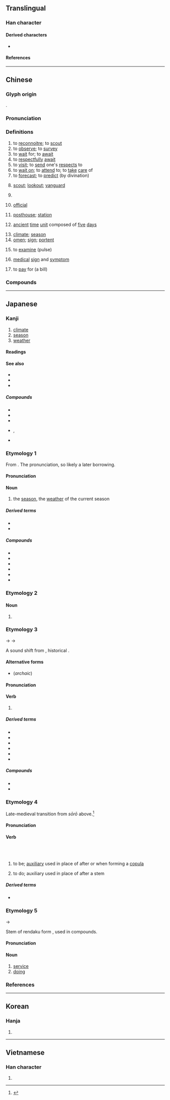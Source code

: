 {{also|侯}}
{{character info/new}}
==Translingual==
{{stroke order|stroke=9}}

===Han character===
{{Han char|rn=9|rad=人|as=08|sn=10|four=27234|canj=OLNK|ids=⿲亻丨⿱ユ矢}}

====Derived characters====
* {{l|mul|[[𤠣]], [[𥱌]], [[𦃺]], [[𩌖]], [[𩺟]], [[𬑟]], [[𬫺]]}}

====References====
{{Han ref|kx=0108.040|dkj=00775|dj=0229.150|hdz=10178.050|uh=5019}}

----

==Chinese==
{{zh-forms|alt=𠋫,𠊱}}

===Glyph origin===
{{Han etym}}
{{Han compound|人|alt1=亻|矦|ls=psc|c1=s|c2=p}}.

===Pronunciation===
{{zh-pron
|m=hòu
|c=hau6
|h=pfs=heu
|md=hâiu
|mn=qz:hiō/tw,xm,zz:hō͘/hāu
|mn_note=hiō/hō͘ - literary; hāu - vernacular
|mn-t=hao7
|w=3hheu
|mc=y
|oc=y
|cat=v,n
}}

===Definitions===
{{zh-hanzi}}

# to [[reconnoitre]]; to [[scout]]
# to [[observe]]; to [[survey]]
# to [[wait]] for; to [[await]]
# to [[respectfully]] [[await]]
# to [[visit]]; to [[send]] one's [[respect]]s to
# to [[wait on]]; to [[attend]] to; to [[take]] [[care]] of
# to [[forecast]]; to [[predict]] (by divination)
# {{lb|zh|historical}} [[scout]]; [[lookout]]; [[vanguard]]
# {{lb|zh|historical}} {{zh-alt-form|堠|[[fortress]]}}
# {{lb|zh|historical}} [[official]]
# {{lb|zh|historical}} [[posthouse]]; [[station]]
# {{lb|zh|historical}} [[ancient]] [[time]] [[unit]] composed of [[five]] [[day]]s
# [[climate]]; [[season]]
# [[omen]]; [[sign]]; [[portent]]
# {{lb|zh|TCM}} to [[examine]] (pulse)
# {{lb|zh|TCM}} [[medical]] [[sign]] and [[symptom]]
# {{lb|zh|dialectal}} to [[pay]] for (a bill)

===Compounds===
{{zh-der|季候|候光|候選人|候蟲|久候|兆候|候教|候選|候溫|候機室|候場|候鳥|候賬|候用|候問|候旨|候補|恭候|三部九候|佇候|徵候|候車室|回候|堂候官|小時候|全天候|候診室|存候|候人|問候|寒帶氣候|候審|候館|候診|守候|季風氣候|侍候|不候|失候|天候|候脈|夏候鳥|少候|大氣候|候缺|伺候|官員祇候|乾燥氣候|候鴈|候車|俟候|占候|症候群|病候|成氣候|拱候|有時候|望候|承顏候色|氣候順化|沙漠氣候|海洋氣候|時候|稍候|烽候|拜候|祗候人|祗候|火候|症候|物候|摸氣候|斬監候|測候|癥候|斥候|氣候|氣候學|極地氣候|探候|聽候發落|風候|風雲氣候|虞候|等候|立候|節候|聽候|黃梅時候|鵠候|麥候|順候|靜候|迎候|苔原氣候|高地氣候|警候|聽候官身|過時不候|這時候|診候|證候|臺候|覘候|草原氣候}}

----

==Japanese==

===Kanji===
{{ja-kanji|grade=4|rs=人08}}

# [[climate]]
# [[season]]
# [[weather]]

====Readings====
{{ja-readings
|goon=ぐ
|kanon=こう
|kun=そうろう-<さうらふ-, うかが-う<うかが-ふ, さぶら-う<さぶら-ふ
|nanori=きざす
}}

====See also====
* {{ja-r|候い|そい}}
* {{ja-r|候う|そ.う}}
* {{ja-r|候え|そえ}}

=====Compounds=====
{{der-top|Terms derived from 候}}
* {{ja-r|候%補|こう%ほ|[[candidate]], [[candidacy]]}}
* {{ja-r|症%候|しょう%こう|[[symptom]]s}}
* {{ja-r|斥%候|せっ%こう|[[scout]], [[spy]]}}
* {{ja-r|兆%候|ちょう%こう|rom=-}}, {{ja-r|徴%候|ちょう%こう|[[sign]], [[omen]]}}
* {{ja-r|微%候|び%こう|[[sign]] or [[symptom]]; [[augury]]}}
{{der-bottom}}

===Etymology 1===
{{ja-kanjitab|こう|yomi=o}}

From {{der|ja|ltc|sort=こう|-}} {{ltc-l|候}}. The ''{{ll|ja|漢音|kan'on}}'' pronunciation, so likely a later borrowing.

====Pronunciation====
{{ja-pron|y=kan|こう|acc=1|acc_ref=DJR}}

====Noun====
{{ja-noun|こう}}

# {{lb|ja|literary|sort=こう}} the [[season]], the [[weather]] of the current season

=====Derived terms=====
* {{ja-r|厳%寒の候|げん%かん の こう|the [[cold]]est season or weather}}
* {{ja-r|伺%候|し%こう|[[wait]]ing [[upon]] ([[someone]])}}

=====Compounds=====
{{der-top|Compounds derived from こう}}
* {{ja-r|季%候|き%こう|[[weather]]}}
* {{ja-r|気%候|き%こう|season, [[climate]]}}
* {{ja-r|時%候|じ%こう|season, [[time]] of the [[year]]}}
* {{ja-r|七%十%二%候|しち%じゅう%に%-こう}}
* {{ja-r|測%候|そっ%こう|[[meteorological]] [[observation]]}}
* {{ja-r|天%候|てん%こう|[[climate]]}}
{{der-bottom}}

===Etymology 2===
{{ja-kanjitab|うかみ|yomi=k}}
{{rfe|ja|Daijirin-only entry, probable RFD}}

====Noun====
{{ja-noun|うかみ}}

# {{lb|ja|obsolete|sort=うかみ}} {{alternative spelling of|ja|窺見||[[lookout]], [[scout]]}}

===Etymology 3===
{{ja-kanjitab|そうろう|yomi=k}}
{{IPAchar|/saburaɸu/}} → {{IPAchar|/sauraɸu/}} → {{IPAchar|/soːroː/}}

A sound shift from {{ja-r|侍う|さぶらう|to [[serve]] by [[one]]'s [[side]]}}, historical {{l|ja||さぶらふ}}. {{rfv-etym|ja}}

====Alternative forms====
* {{ja-l|候ふ}} (''archaic'')

====Pronunciation====
{{ja-pron|y=k|そうろう}}

====Verb====
{{ja-verb|type=1|そうろう|hhira=さうらふ}}

# {{lb|ja|archaic|sort=そうろう}} {{alternative form of|ja|候う||to [[serve]]; to [[be]]}}

=====Derived terms=====
{{der-top|Terms derived from そうろう}}
* {{ja-r|御%入り候|おん%いり そうろう|[[go]], [[come]]}}
* {{ja-r|書き候|かきそうろう|[[have]] the [[honour]] to [[write]]}}
* {{ja-r|候%間|そうろう%あいだ|[[as]]...}}
* {{ja-r|候%所|そうろう%ところ|[[but]]...}}
* {{ja-r|候%哉|そうろう%や|I [[wonder]] if...}}
* {{ja-r|候%由|そうろう%よし|I [[hear]] that...}}
{{der-bottom}}

=====Compounds=====
* {{ja-r|居%候|い%そうろう|[[freeloader]], [[sponger]]}}
* {{ja-r|候%文|そうろう%ぶん|[[epistolary]] [[style]]}}

===Etymology 4===
{{ja-kanjitab|そろ|yomi=k}}
Late-medieval transition from ''sōrō'' above.<ref name=DJR>{{R:Daijirin}}</ref>

====Pronunciation====
{{ja-pron|y=k|そろ}}

====Verb====
{{ja-verb|そろ}}<br/>{{ja-altread|hira=す}}<br/>{{ja-altread|hira=そう|rom=sou|hhira=さう}}

# {{lb|ja|archaic|sort=そう}} to be; [[auxiliary]] used in place of {{m|ja|ある|-ある}} after {{ja-l|で}} or {{ja-l|に}} when forming a [[copula]]
# {{lb|ja|archaic|sort=そう}} to do; auxiliary used in place of {{m|ja|ます|-ます}} after a {{m|ja||-ます}} stem

=====Derived terms=====
* {{ja-r|又%候|また%ぞろ|([[yet]]) [[again]]}}

===Etymology 5===
{{ja-kanjitab|ぞうろ|yomi=k}}
{{IPAchar|/zauro/}} → {{IPAchar|/zoːro/}}

Stem of rendaku form {{m|ja|候う|tr=zōrou}}, used in compounds. {{rfv-etym|ja}}

====Pronunciation====
{{ja-pron|y=k|ぞうろ}}

====Noun====
{{ja-noun|ぞうろ|hhira=ざうろ}}

# [[service]]
# [[doing]]

===References===
<references/>

----

==Korean==

===Hanja===
{{ko-hanja|후}}

# {{rfdef|ko|sort=人08}}

----

==Vietnamese==

===Han character===
{{vi-readings|reading=[[hầu]], [[hậu]], [[thoắng]]|rs=人08}}

# {{rfdef|vi|sort=人08}}